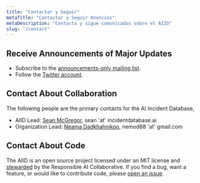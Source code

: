 ```yaml
---
title: "Contactar y Seguir"
metaTitle: "Contactar y Seguir Anuncios"
metaDescription: "Contacta y sigue comunicados sobre el AIID"
slug: "/contact"
---
```


## Receive Announcements of Major Updates

* Subscribe to the [announcements-only mailing list](https://groups.google.com/g/incidentsdb).
* Follow the [Twitter account](https://twitter.com/IncidentsDB).

## Contact About Collaboration

The following people are the primary contacts for the AI Incident Database,

* AIID Lead: [Sean McGregor](https://seanbmcgregor.com/), sean 'at' incidentdatabase.ai
* Organization Lead: [Neama Dadkhahnikoo](https://www.linkedin.com/in/neama/), nemod88 'at' gmail.com

## Contact About Code

The AIID is an open source project licensed under an MIT license and [stewarded](/about/1-governance) by the Responsible AI Collaborative. If you find a bug, want a feature, or would like to contribute code, please [open an issue](https://github.com/responsible-ai-collaborative/aiid/issues/new).
